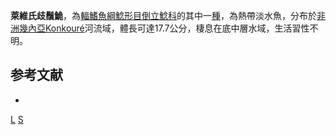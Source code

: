 {{Speciesbox 
| genus = Synodontis
| species = levequei
| authority = [[Paugy|Paugy]], 1987
| status = NT
| status_system= IUCN3.1
| synonyms = *''Synodontis leoparda'', Pfeffer, 1896
}}

'''萊維氏歧鬚鮠'''，為[[輻鰭魚綱|輻鰭魚綱]][[鯰形目|鯰形目]][[倒立鯰科|倒立鯰科]]的其中一[[種|種]]，為熱帶淡水魚，分布於[[非洲|非洲]][[幾內亞|幾內亞]]Konkouré河流域，體長可達17.7公分，棲息在底中層水域，生活習性不明。

==参考文献==
*{{FishBase_species|genus=Synodontis|species=levequei|year=2015|month=5}}

{{Reflist}}
{{Taxonbar|from=Q5567935}}

[[Category:歧鬚鮠屬|L]]
[[Category:1987年描述的魚類|S]]